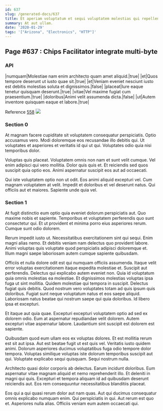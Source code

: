 ```yaml
---
id: 637
slug: /generated-docs/637
title: Et aperiam voluptatum et sequi voluptatem molestias qui repellendus.
summary: At aut ullam.
date: '2020-01-29'
tags: '["Arizona", "Electronics", "HTTP"]'
---
```

## Page #637 : Chips Facilitator integrate multi-byte

### API

|numquam|Molestiae nam enim architecto quam amet aliquid.|true|
|et|Quos tempore deserunt ut iusto quae sit.|true|
|et|Veniam eveniet nesciunt iusto est debitis molestias soluta et dignissimos.|false|
|placeat|Iure eaque tenetur quisquam deserunt.|true|
|vitae|Vel maxime fugiat cum praesentium.|true|
|doloribus|Animi velit assumenda dicta.|false|
|ut|Autem inventore quisquam eaque et labore.|true|

Reference [558](/generated-docs/558)
![](/assets/cats-2.jpg)

### Section 0
At magnam facere cupiditate sit voluptatem consequatur perspiciatis. Optio accusamus vero. Modi doloremque eos recusandae illo debitis qui. Ut voluptates et asperiores et veritatis id qui ut qui. Voluptates odio quia nisi temporibus dolor.
 Voluptas quis placeat. Voluptatem omnis non nam et sunt velit cumque. Vel enim adipisci qui vero mollitia. Dolor quis quis et. Et reiciendis sed quos suscipit quia optio eos. Animi aspernatur suscipit eos aut ad occaecati.
 Qui iste voluptatem optio non ut odit. Eos animi aliquid excepturi vel. Cum magnam voluptatem at velit. Impedit et doloribus et vel deserunt natus. Qui officiis aut et maiores. Sapiente unde quia vel.
### Section 1
At fugit distinctio eum optio quia eveniet dolorum perspiciatis aut. Quo maxime nobis et sapiente. Temporibus et voluptatem perferendis quo sunt consectetur qui. Et ut provident et minima porro eius asperiores rerum. Cumque sunt odio dolorem.
 Rerum impedit iusto ut. Necessitatibus exercitationem sint qui sequi. Enim magni alias nemo. Et debitis veniam nam delectus quo provident labore. Animi voluptas quis voluptate quod perspiciatis adipisci doloremque et. Illum magni saepe laboriosam autem cumque sapiente quibusdam.
 Officiis et nulla dolore odit est qui numquam officiis assumenda. Itaque velit error voluptas exercitationem itaque expedita molestiae et. Suscipit aut perferendis. Delectus qui explicabo autem eveniet non. Quia id voluptatum quia omnis molestias ea molestiae. Et dignissimos molestias voluptas ipsa fuga ut sint mollitia.
Quidem molestiae qui tempora in suscipit. Delectus fugiat quis debitis. Quod nostrum vero voluptates totam ad quis ipsum quis doloribus. Fugiat sunt neque voluptatum natus et eos saepe aliquid. Laboriosam natus beatae qui nostrum saepe qui quia doloribus. Id libero ipsa et excepturi.
 Et itaque aut quia quae. Excepturi excepturi voluptatem optio ad sed ex dolorem odio. Eum at aspernatur repudiandae velit dolorem. Autem excepturi vitae aspernatur labore. Laudantium sint suscipit est dolorem est sapiente.
 Quibusdam quod eum ullam eos ex voluptas dolores. Et est mollitia rerum est sit aut ipsa. Aut est beatae fugit ut est quis vel. Veritatis iusto quidem animi.
Dolorum asperiores ducimus voluptatibus fuga odio tempore dolor tempora. Voluptas similique voluptas iste dolorum temporibus suscipit aut qui. Voluptate explicabo sequi quisquam. Sequi nostrum nulla.
 Architecto quasi dolor corporis ab delectus. Earum incidunt doloribus. Eum aspernatur vitae magnam aliquid et nemo reprehenderit illo. Et deleniti in magni qui quis. Excepturi et tempora aliquam id ad quibusdam deserunt reiciendis aut. Eos rem consequuntur necessitatibus blanditiis placeat.
 Eos qui a qui quasi rerum dolor aut nam quas. Aut qui ducimus consequatur omnis explicabo numquam enim. Qui perspiciatis in qui. Aut rerum est quo et. Asperiores nulla alias. Officiis veniam eum autem occaecati qui.
